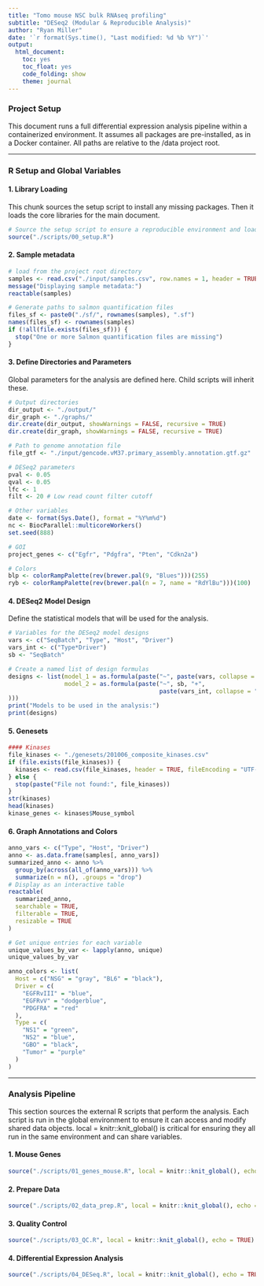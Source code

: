 ```yaml
---
title: "Tomo mouse NSC bulk RNAseq profiling"
subtitle: "DESeq2 (Modular & Reproducible Analysis)"
author: "Ryan Miller"
date: '`r format(Sys.time(), "Last modified: %d %b %Y")`'
output:
  html_document:
    toc: yes
    toc_float: yes
    code_folding: show
    theme: journal
---
```


### Project Setup
This document runs a full differential expression analysis pipeline within a containerized environment.  It assumes all packages are pre-installed, as in a Docker container. All paths are relative to the /data project root.

<hr>

### R Setup and Global Variables

#### 1. Library Loading
This chunk sources the setup script to install any missing packages. Then it loads the core libraries for the main document.
```r
# Source the setup script to ensure a reproducible environment and load all packages
source("./scripts/00_setup.R")
```

#### 2. Sample metadata 
```r
# load from the project root directory
samples <- read.csv("./input/samples.csv", row.names = 1, header = TRUE)
message("Displaying sample metadata:")
reactable(samples)

# Generate paths to salmon quantification files
files_sf <- paste0("./sf/", rownames(samples), ".sf")
names(files_sf) <- rownames(samples)
if (!all(file.exists(files_sf))) {
  stop("One or more Salmon quantification files are missing")
}
```


#### 3. Define Directories and Parameters
Global parameters for the analysis are defined here. Child scripts will inherit these.
```r
# Output directories
dir_output <- "./output/"
dir_graph <- "./graphs/"
dir.create(dir_output, showWarnings = FALSE, recursive = TRUE)
dir.create(dir_graph, showWarnings = FALSE, recursive = TRUE)

# Path to genome annotation file
file_gtf <- "./input/gencode.vM37.primary_assembly.annotation.gtf.gz"

# DESeq2 parameters
pval <- 0.05
qval <- 0.05
lfc <- 1
filt <- 20 # Low read count filter cutoff

# Other variables
date <- format(Sys.Date(), format = "%Y%m%d")
nc <- BiocParallel::multicoreWorkers()
set.seed(888)

# GOI
project_genes <- c("Egfr", "Pdgfra", "Pten", "Cdkn2a")

# Colors
blp <- colorRampPalette(rev(brewer.pal(9, "Blues")))(255)
ryb <- colorRampPalette(rev(brewer.pal(n = 7, name = "RdYlBu")))(100)
```

#### 4. DESeq2 Model Design
Define the statistical models that will be used for the analysis.
```r
# Variables for the DESeq2 model designs
vars <- c("SeqBatch", "Type", "Host", "Driver")
vars_int <- c("Type*Driver")
sb <- "SeqBatch"

# Create a named list of design formulas
designs <- list(model_1 = as.formula(paste("~", paste(vars, collapse = " + "))),
                model_2 = as.formula(paste("~", sb, "+", 
                                           paste(vars_int, collapse = " + ")
)))
print("Models to be used in the analysis:")
print(designs)
```
#### 5. Genesets
```r
#### Kinases
file_kinases <- "./genesets/201006_composite_kinases.csv"
if (file.exists(file_kinases)) {
  kinases <- read.csv(file_kinases, header = TRUE, fileEncoding = "UTF-8-BOM")
} else {
  stop(paste("File not found:", file_kinases))
}
str(kinases)
head(kinases)
kinase_genes <- kinases$Mouse_symbol
```

#### 6. Graph Annotations and Colors
```r
anno_vars <- c("Type", "Host", "Driver")
anno <- as.data.frame(samples[, anno_vars])
summarized_anno <- anno %>%
  group_by(across(all_of(anno_vars))) %>%
  summarize(n = n(), .groups = "drop")
# Display as an interactive table
reactable(
  summarized_anno,
  searchable = TRUE,
  filterable = TRUE,
  resizable = TRUE
)

# Get unique entries for each variable
unique_values_by_var <- lapply(anno, unique)
unique_values_by_var

anno_colors <- list(
  Host = c("NSG" = "gray", "BL6" = "black"),
  Driver = c(
    "EGFRvIII" = "blue",
    "EGFRvV" = "dodgerblue",
    "PDGFRA" = "red"
  ),
  Type = c(
    "NS1" = "green",
    "NS2" = "blue",
    "GBO" = "black",
    "Tumor" = "purple"
  )
)
```

<hr>

### Analysis Pipeline
This section sources the external R scripts that perform the analysis. Each script is run in the global environment to ensure it can access and modify shared data objects. local = knitr::knit_global() is critical for ensuring they all run in the same environment and can share variables.

#### 1. Mouse Genes
```r
source("./scripts/01_genes_mouse.R", local = knitr::knit_global(), echo = TRUE)
```

#### 2. Prepare Data
```r
source("./scripts/02_data_prep.R", local = knitr::knit_global(), echo = TRUE)
```

#### 3. Quality Control
```r
source("./scripts/03_QC.R", local = knitr::knit_global(), echo = TRUE)
```

#### 4. Differential Expression Analysis
```r
source("./scripts/04_DESeq.R", local = knitr::knit_global(), echo = TRUE)
```